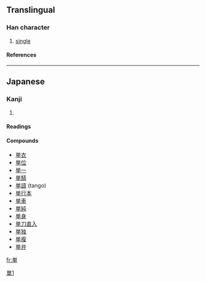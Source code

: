 {{see|單}}

==Translingual==
===Han character===
{{Han char|rad=十|as=07|sn=9|four=|canj=火田十 (FWJ)}}
# [[single]]
====References====
{{Han ref|kx=0157.051|dkj=02752|dj=0360.020|hdz=10047.031|uh=5358|ud=21336}}
----
==Japanese==
===Kanji===
{{ja-kanji|grade=4|rs=十07}}
# {{defn|Japanese}} 
====Readings====
{{ja-readings|on=[[たん]] (tan)|kun=[[ひとえ]] (hitoe)}}

====Compounds====
*[[単衣]]
*[[単位]]
*[[単一]]
*[[単騎]]
*[[単語]] (tango)
*[[単行本]]
*[[単車]]
*[[単純]]
*[[単身]]
*[[単刀直入]]
*[[単独]]
*[[単複]]
*[[単弁]]

[[Category:CJKV characters simplified differently in Japan and China|單1]]

[[fr:単]]